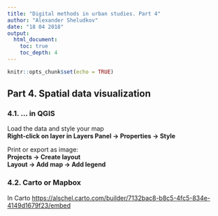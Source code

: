 ```yaml
---
title: "Digital methods in urban studies. Part 4"
author: "Alexander Sheludkov"
date: "18 04 2018"
output:
  html_document:
    toc: true
    toc_depth: 4
---
```


```r
knitr::opts_chunk$set(echo = TRUE)
```

## Part 4. Spatial data visualization

### 4.1. ... in QGIS

Load the data and style your map  
**Right-click on layer in Layers Panel -> Properties -> Style**  

Print or export as image:  
**Projects -> Create layout**  
**Layout -> Add map -> Add legend**  

### 4.2. Carto or Mapbox

In Carto
<https://alschel.carto.com/builder/7132bac8-b8c5-4fc5-834e-4149d1679f23/embed>



